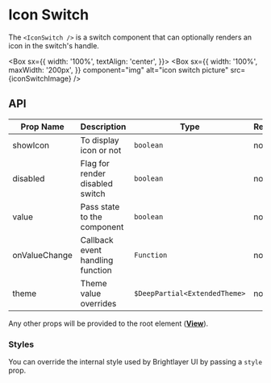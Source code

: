 
# Icon Switch

The `<IconSwitch />` is a switch component that can optionally renders an icon in the switch's handle.

<Box
  sx={{
    width: '100%',
    textAlign: 'center',
  }}>
  <Box
    sx={{
      width: '100%',
      maxWidth: '200px',
    }}
    component="img"
    alt="icon switch picture"
    src={iconSwitchImage}
  />
</Box>

## API

<Box>

| Prop Name     | Description                      | Type                          | Required | Default |
| ------------- | -------------------------------- | ----------------------------- | -------- | ------- |
| showIcon      | To display icon or not           | `boolean`                     | no       |         |
| disabled      | Flag for render disabled switch  | `boolean`                     | no       |         |
| value         | Pass state to the component      | `boolean`                     | no       |         |
| onValueChange | Callback event handling function | `Function`                    | no       |         |
| theme         | Theme value overrides            | `$DeepPartial<ExtendedTheme>` | no       |         |

</Box>

Any other props will be provided to the root element ([**View**](https://reactnative.dev/docs/view)).

### Styles

You can override the internal style used by Brightlayer UI by passing a `style` prop.
